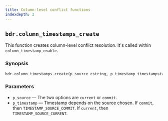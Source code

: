 ```yaml
---
title: Column-level conflict functions
indexdepth: 2
---
```


## `bdr.column_timestamps_create`

This function creates column-level conflict resolution. It's called within `column_timestamp_enable`.

### Synopsis

```sql
bdr.column_timestamps_create(p_source cstring, p_timestamp timestampstz)
```

### Parameters

-   `p_source` &mdash; The two options are `current` or `commit`.
-   `p_timestamp` &mdash; Timestamp depends on the source chosen. If `commit`, then `TIMESTAMP_SOURCE_COMMIT`. If `current`, then `TIMESTAMP_SOURCE_CURRENT`.
